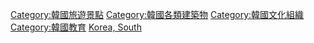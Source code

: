 {{Catnav|頁面分類|各種主題的頁面分類|按國家分類|各國文化|韓國文化}}
{{Catnav|頁面分類|各種主題的頁面分類|按國家分類|各國建築|韓國建築}}
{{Catnav|頁面分類|各種主題的頁面分類|按國家分類|各國建築|各國博物館}}
{{Catnav|頁面分類|人类社会|文化|各國文化|韓國文化}}
{{Catnav|頁面分類|人类社会|文化|博物馆|各國博物館}}
{{Catnav|頁面分類|人文學科|艺术|博物馆|各國博物館}}
{{Commons category|Museums in South Korea}}

[[Category:韓國旅遊景點|Category:韓國旅遊景點]]
[[Category:韓國各類建築物|Category:韓國各類建築物]]
[[Category:韓國文化組織|Category:韓國文化組織]]
[[Category:韓國教育|Category:韓國教育]]

[[Category:亞洲各國博物館|Korea, South]]